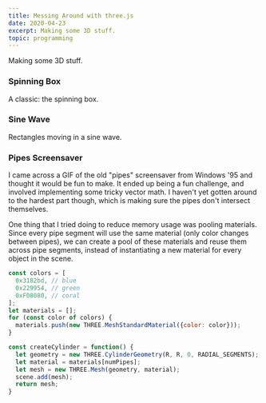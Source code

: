 ```yaml
---
title: Messing Around with three.js
date: 2020-04-23
excerpt: Making some 3D stuff.
topic: programming
---
```



Making some 3D stuff.

### Spinning Box

A classic: the spinning box.

<SpinningBox />

<ExpandableCodeBlock filePath="three_js/spinning_box.jsx" />

### Sine Wave

Rectangles moving in a sine wave.

<SineWave />

<ExpandableCodeBlock filePath="three_js/sine_wave.jsx" />

### Pipes Screensaver

I came across a GIF of the old "pipes" screensaver from Windows '95 and thought it would be fun to make.
It ended up being a fun challenge, and involved implementing some tricky vector math. I haven't yet gotten around
to the hardest part though, which is making sure the pipes don't intersect themselves.

<Pipes />

One thing that I tried doing to reduce memory usage was pooling materials. Since every pipe segment will use the same material
(only color changes between pipes), we can create a pool of these materials and reuse them across pipe segments, instead of
instantiating a new material for every object in the scene.

```js
const colors = [
  0x3182bd, // blue
  0x229954, // green
  0xF08080, // coral
];
let materials = [];
for (const color of colors) {
  materials.push(new THREE.MeshStandardMaterial({color: color}));
}

const createCylinder = function() {
  let geometry = new THREE.CylinderGeometry(R, R, 0, RADIAL_SEGMENTS);
  let material = materials[numPipes];
  let mesh = new THREE.Mesh(geometry, material);
  scene.add(mesh);
  return mesh;
}
```

<ExpandableCodeBlock filePath="three_js/pipes.jsx" />

